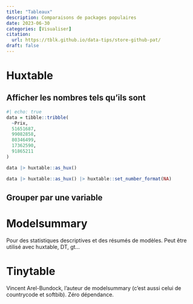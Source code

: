 ```yaml
---
title: "Tableaux"
description: Comparaisons de packages populaires
date: 2023-06-30
categories: [Visualiser]
citation: 
  url: https://tblk.github.io/data-tips/store-github-pat/ 
draft: false
---
```


# Huxtable

## Afficher les nombres tels qu'ils sont

```r
#| echo: true
data = tibble::tribble(
  ~Prix,
  51651687,
  99082858,
  80346499,
  17362590,
  91865211
)
```

```r
data |> huxtable::as_hux()
```

```r
data |> huxtable::as_hux() |> huxtable::set_number_format(NA)
```

## Grouper par une variable

# Modelsummary

Pour des statistiques descriptives et des résumés de modèles. Peut être utilisé avec huxtable, DT, gt...

# Tinytable

Vincent Arel-Bundock, l'auteur de modelsummary (c'est aussi celui de countrycode et softbib). Zéro dépendance. 